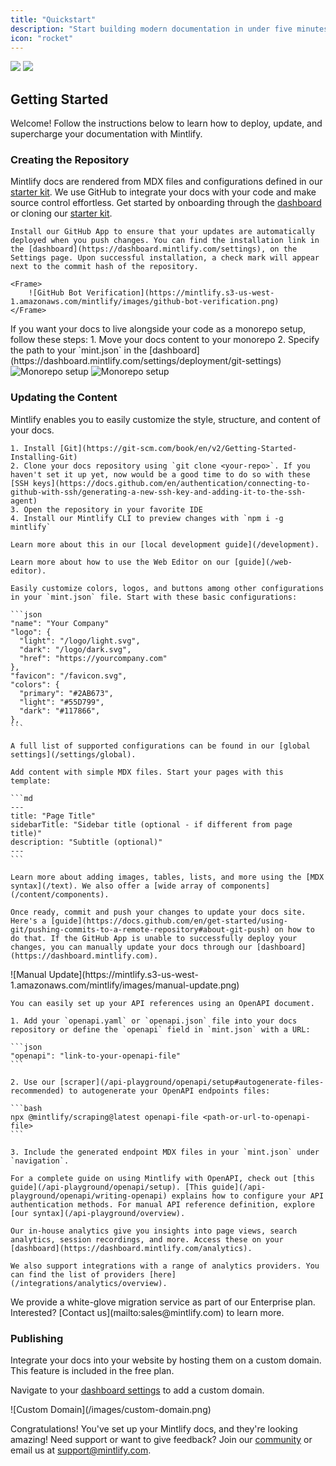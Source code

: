 ```yaml
---
title: "Quickstart"
description: "Start building modern documentation in under five minutes"
icon: "rocket"
---
```


<Frame>
  <img
    className="block dark:hidden"
    src="https://mintlify-assets.b-cdn.net/hero-light.png"
  />
  <img
    className="hidden dark:block"
    src="https://mintlify-assets.b-cdn.net/hero-dark.png"
  />
</Frame>

## Getting Started

Welcome! Follow the instructions below to learn how to deploy, update, and
supercharge your documentation with Mintlify.

### Creating the Repository

Mintlify docs are rendered from MDX files and configurations defined in our
[starter kit](https://github.com/mintlify/starter). We use GitHub to integrate
your docs with your code and make source control effortless. Get started by onboarding through the [dashboard](https://dashboard.mintlify.com) or cloning our [starter kit](https://github.com/mintlify/starter).

<AccordionGroup>

  <Accordion icon="message-bot" title="Install the GitHub App">
  
    Install our GitHub App to ensure that your updates are automatically deployed when you push changes. You can find the installation link in the [dashboard](https://dashboard.mintlify.com/settings), on the Settings page. Upon successful installation, a check mark will appear next to the commit hash of the repository.

    <Frame>
        ![GitHub Bot Verification](https://mintlify.s3-us-west-1.amazonaws.com/mintlify/images/github-bot-verification.png)
    </Frame>

  </Accordion>

<Accordion icon="code-branch" title="Monorepo Setup">
  If you want your docs to live alongside your code as a monorepo setup, follow these steps:
  1. Move your docs content to your monorepo
  2. Specify the path to your `mint.json` in the [dashboard](https://dashboard.mintlify.com/settings/deployment/git-settings)
  
  <Frame>
    <img
      alt="Monorepo setup"
      className="block dark:hidden"
      src="/images/monorepo-light.png"
    />
    <img
      alt="Monorepo setup"
      className="hidden dark:block"
      src="/images/monorepo-dark.png"
    />
  </Frame>
</Accordion>

</AccordionGroup>

### Updating the Content

Mintlify enables you to easily customize the style, structure, and content of
your docs.

<AccordionGroup>
  <Accordion icon="rectangle-terminal" title="Editing locally (recommended for developers)">

    1. Install [Git](https://git-scm.com/book/en/v2/Getting-Started-Installing-Git)
    2. Clone your docs repository using `git clone <your-repo>`. If you haven't set it up yet, now would be a good time to do so with these [SSH keys](https://docs.github.com/en/authentication/connecting-to-github-with-ssh/generating-a-new-ssh-key-and-adding-it-to-the-ssh-agent)
    3. Open the repository in your favorite IDE
    4. Install our Mintlify CLI to preview changes with `npm i -g mintlify`

    Learn more about this in our [local development guide](/development).

  </Accordion>

  <Accordion icon="pen-to-square" title="Editing with the Web Editor">

    Learn more about how to use the Web Editor on our [guide](/web-editor).

  </Accordion>

  <Accordion icon="palette" title="Customizing to your brand">
  
    Easily customize colors, logos, and buttons among other configurations in your `mint.json` file. Start with these basic configurations:

    ```json
    "name": "Your Company"
    "logo": {
      "light": "/logo/light.svg",
      "dark": "/logo/dark.svg",
      "href": "https://yourcompany.com"
    },
    "favicon": "/favicon.svg",
    "colors": {
      "primary": "#2AB673",
      "light": "#55D799",
      "dark": "#117866",
    },
    ```

    A full list of supported configurations can be found in our [global settings](/settings/global).

  </Accordion>

  <Accordion icon="pencil" title="Adding content">

    Add content with simple MDX files. Start your pages with this template:

    ```md
    ---
    title: "Page Title"
    sidebarTitle: "Sidebar title (optional - if different from page title)"
    description: "Subtitle (optional)"
    ---
    ```

    Learn more about adding images, tables, lists, and more using the [MDX syntax](/text). We also offer a [wide array of components](/content/components).

  </Accordion>

  <Accordion icon="rocket" title="Pushing changes">

    Once ready, commit and push your changes to update your docs site. Here's a [guide](https://docs.github.com/en/get-started/using-git/pushing-commits-to-a-remote-repository#about-git-push) on how to do that. If the GitHub App is unable to successfully deploy your changes, you can manually update your docs through our [dashboard](https://dashboard.mintlify.com).

<Frame>
  ![Manual Update](https://mintlify.s3-us-west-1.amazonaws.com/mintlify/images/manual-update.png)
</Frame>

  </Accordion>

  <Accordion icon="code-branch" title="Generating API references">

    You can easily set up your API references using an OpenAPI document.

    1. Add your `openapi.yaml` or `openapi.json` file into your docs repository or define the `openapi` field in `mint.json` with a URL:

    ```json
    "openapi": "link-to-your-openapi-file"
    ```

    2. Use our [scraper](/api-playground/openapi/setup#autogenerate-files-recommended) to autogenerate your OpenAPI endpoints files:

    ```bash
    npx @mintlify/scraping@latest openapi-file <path-or-url-to-openapi-file>
    ```

    3. Include the generated endpoint MDX files in your `mint.json` under `navigation`.

    For a complete guide on using Mintlify with OpenAPI, check out [this guide](/api-playground/openapi/setup). [This guide](/api-playground/openapi/writing-openapi) explains how to configure your API authentication methods. For manual API reference definition, explore [our syntax](/api-playground/overview).

  </Accordion>

  <Accordion icon="chart-simple" title="Adding analytics">

    Our in-house analytics give you insights into page views, search analytics, session recordings, and more. Access these on your [dashboard](https://dashboard.mintlify.com/analytics).

    We also support integrations with a range of analytics providers. You can find the list of providers [here](/integrations/analytics/overview).

  </Accordion>
</AccordionGroup>

<Note>
  We provide a white-glove migration service as part of our Enterprise plan.
  Interested? [Contact us](mailto:sales@mintlify.com) to learn more.
</Note>

### Publishing

<Accordion icon="star" title="Adding a custom domain">

Integrate your docs into your website by hosting them on a custom domain. This feature is included in the free plan.

Navigate to your [dashboard settings](https://www.dashboard.mintlify.com/settings) to add a custom domain.

<Frame>![Custom Domain](/images/custom-domain.png)</Frame>

</Accordion>

Congratulations! You've set up your Mintlify docs, and they're looking amazing! Need
support or want to give feedback? Join our [community](https://mintlify.com/community) or email us at [support@mintlify.com](mailto:support@mintlify.com).